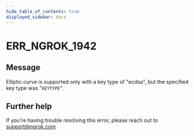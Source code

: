 ```yaml
---
hide_table_of_contents: true
displayed_sidebar: docs
---
```



# ERR_NGROK_1942

## Message

Elliptic curve is supported only with a key type of "ecdsa", but the specified key type was "`KEYTYPE`".

<ErrorDetails error="err_ngrok_1942" />

## Further help

If you're having trouble resolving this error, please reach out to [support@ngrok.com](mailto:support@ngrok.com?subject=Help%20with%20ERR_NGROK_1942)
